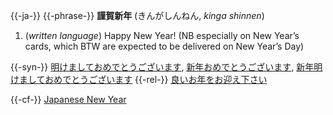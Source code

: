 {{-ja-}}
{{-phrase-}}
'''謹賀新年''' (きんがしんねん, ''kinga shinnen'')
# (''written language'') Happy New Year! (NB especially on New Year’s cards, which BTW are expected to be delivered on New Year’s Day)
{{-syn-}}
[[明けましておめでとうございます]], [[新年おめでとうございます]], [[新年明けましておめでとうございます]]
{{-rel-}}
[[良いお年をお迎え下さい]]

{{-cf-}}
[[w:en:Japanese_New_Year| Japanese New Year]]